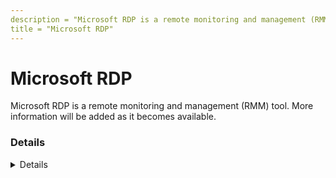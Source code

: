 ```yaml
---
description = "Microsoft RDP is a remote monitoring and management (RMM) tool. More information will be added as it becomes available."
title = "Microsoft RDP"
---
```




# Microsoft RDP

Microsoft RDP is a remote monitoring and management (RMM) tool. More information will be added as it becomes available.

### Details
<Details author={""}
         category={""}
         created={""}
         website={""}
         lastModified={"2/8/2024"}
         privileges={""}
         free={ "" }
         verification={""}
/>

#### Installation Paths
<Card code={ ["mstsc.exe"] }/>





### Forensic Artifacts








### Detections
- Detects potential processes activity of Microsoft RDP RMM tool
  - [Sigma Rule](https://github.com/magicsword-io/LOLRMM/blob/main/detections/sigma/microsoft_rdp_processes_sigma.yml)

### References
- [https://learn.microsoft.com/en-us/windows-server/remote/remote-desktop-services/clients/windows](https://learn.microsoft.com/en-us/windows-server/remote/remote-desktop-services/clients/windows)

